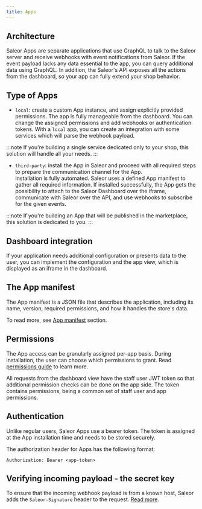 ```yaml
---
title: Apps
---
```


## Architecture

Saleor Apps are separate applications that use GraphQL to talk to the Saleor server and receive webhooks with event notifications from Saleor. If the event payload lacks any data essential to the app, you can query additional data using GraphQL. In addition, the Saleor's API exposes all the actions from the dashboard, so your app can fully extend your shop behavior.

## Type of Apps

- `local`: create a custom App instance, and assign explicitly provided permissions. The app is fully manageable from the dashboard. You can change the assigned permissions and add webhooks or authentication tokens. With a `local` app, you can create an integration with some services which will parse the webhook payload.

:::note
If you're building a single service dedicated only to your shop, this solution will handle all your needs.
:::

- `third-party`: install the App in Saleor and proceed with all required steps to prepare the communication channel for the App.  
  Installation is fully automated. Saleor uses a defined App manifest to gather all required information. If installed successfully, the App gets the possibility to attach to the Saleor Dashboard over the iframe, communicate with Saleor over the API, and use webhooks to subscribe for the given events.

:::note
If you're building an App that will be published in the marketplace, this solution is dedicated to you.
:::

## Dashboard integration

If your application needs additional configuration or presents data to the user, you can implement the configuration and the app view, which is displayed as an iframe in the dashboard.

## The App manifest

The App manifest is a JSON file that describes the application, including its name, version, required permissions, and how it handles the store's data.

To read more, see [App manifest](developer/extending/apps/manifest.mdx) section.

## Permissions

The App access can be granularly assigned per-app basis. During installation, the user can choose which permissions to grant. Read [permissions guide](developer/permissions.mdx) to learn more.

All requests from the dashboard view have the staff user JWT token so that additional permission checks can be done on the app side. The token contains permissions, being a common set of staff user and app permissions.

## Authentication

Unlike regular users, Saleor Apps use a bearer token. The token is assigned at the App installation time and needs to be stored securely.

The authorization header for Apps has the following format:

```http
Authorization: Bearer <app-token>
```

## Verifying incoming payload - the secret key

To ensure that the incoming webhook payload is from a known host, Saleor adds the `Saleor-Signature` header to the request. [Read more](developer/extending/apps/asynchronous-webhooks.mdx#https).
